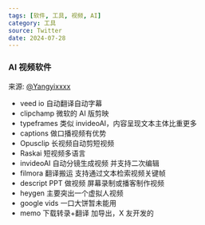 ```yaml
---
tags: [软件, 工具, 视频, AI]
category: 工具
source: Twitter
date: 2024-07-28
---
```


### AI 视频软件

来源: [@Yangyixxxx](https://x.com/Yangyixxxx/status/1816391443747119385)

-   veed io 自动翻译自动字幕
-   clipchamp 微软的 AI 版剪映
-   typeframes 类似 invideoAI，内容呈现文本主体比重更多
-   captions 做口播视频有优势
-   Opusclip 长视频自动剪短视频
-   Raskai 短视频多语言
-   invideoAI 自动分镜生成视频 并支持二次编辑
-   filmora 翻译搬运 支持通过文本检索视频关键帧
-   descript PPT 做视频 屏幕录制或播客制作视频
-   heygen 主要突出一个虚拟人视频
-   google vids 一口大饼暂未能用
-   memo 下载转录+翻译 加导出，X 友开发的
